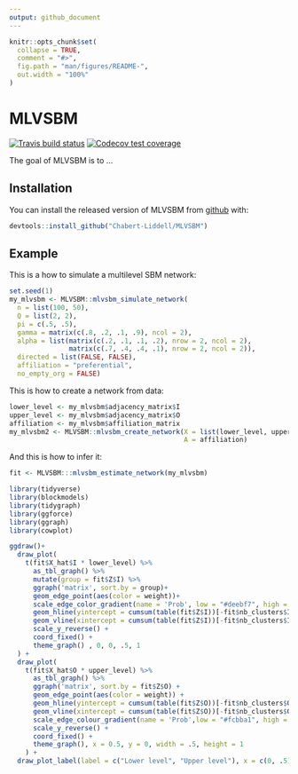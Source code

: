 ```yaml
---
output: github_document
---
```


<!-- README.md is generated from README.Rmd. Please edit that file -->

```r
knitr::opts_chunk$set(
  collapse = TRUE,
  comment = "#>",
  fig.path = "man/figures/README-",
  out.width = "100%"
)
```
# MLVSBM

<!-- badges: start -->
[![Travis build status](https://travis-ci.org/Chabert-Liddell/MLVSBM.svg?branch=master)](https://travis-ci.org/Chabert-Liddell/MLVSBM)
  [![Codecov test coverage](https://codecov.io/gh/Chabert-Liddell/MLVSBM/branch/master/graph/badge.svg)](https://codecov.io/gh/Chabert-Liddell/MLVSBM?branch=master)
<!-- badges: end -->

The goal of MLVSBM is to ...

## Installation

You can install the released version of MLVSBM from [github](https://github.com) with:

``` r
devtools::install_github("Chabert-Liddell/MLVSBM")
```

## Example

This is a how to simulate a multilevel SBM network:

```r
set.seed(1)
my_mlvsbm <- MLVSBM::mlvsbm_simulate_network(
  n = list(100, 50),
  Q = list(2, 2),
  pi = c(.5, .5),
  gamma = matrix(c(.8, .2, .1, .9), ncol = 2),
  alpha = list(matrix(c(.2, .1, .1, .2), nrow = 2, ncol = 2),
               matrix(c(.7, .4, .4, .1), nrow = 2, ncol = 2)),
  directed = list(FALSE, FALSE),
  affiliation = "preferential",
  no_empty_org = FALSE)
```

This is how to create a network from data:
```r
lower_level <- my_mlvsbm$adjacency_matrix$I
upper_level <- my_mlvsbm$adjacency_matrix$O
affiliation <- my_mlvsbm$affiliation_matrix
my_mlvsbm2 <- MLVSBM::mlvsbm_create_network(X = list(lower_level, upper_level),
                                            A = affiliation)
```

And this is how to infer it:
```r
fit <- MLVSBM:::mlvsbm_estimate_network(my_mlvsbm)
```

```r
library(tidyverse)
library(blockmodels)
library(tidygraph)
library(ggforce)
library(ggraph)
library(cowplot)
```


```r



ggdraw()+
  draw_plot(
    t(fit$X_hat$I * lower_level) %>% 
      as_tbl_graph() %>% 
      mutate(group = fit$Z$I) %>% 
      ggraph('matrix', sort.by = group)+
      geom_edge_point(aes(color = weight))+
      scale_edge_color_gradient(name = 'Prob', low = "#deebf7", high = "#08519c") +
      geom_hline(yintercept = cumsum(table(fit$Z$I))[-fit$nb_clusters$I]+.5) +
      geom_vline(xintercept = cumsum(table(fit$Z$I))[-fit$nb_clusters$I]+.5) +
      scale_y_reverse() +
      coord_fixed() +
      theme_graph() , 0, 0, .5, 1
  ) +
  draw_plot(
    t(fit$X_hat$O * upper_level) %>% 
      as_tbl_graph() %>% 
      ggraph('matrix', sort.by = fit$Z$O) +
      geom_edge_point(aes(color = weight)) +
      geom_hline(yintercept = cumsum(table(fit$Z$O))[-fit$nb_clusters$O]+.5) +
      geom_vline(xintercept = cumsum(table(fit$Z$O))[-fit$nb_clusters$O]+.5) +
      scale_edge_colour_gradient(name = 'Prob',low = "#fcbba1", high = "#67000d") +
      scale_y_reverse() +
      coord_fixed() + 
      theme_graph(), x = 0.5, y = 0, width = .5, height = 1  
    ) +
  draw_plot_label(label = c("Lower level", "Upper level"), x = c(0, .5), y = c(.9, .9))
```


